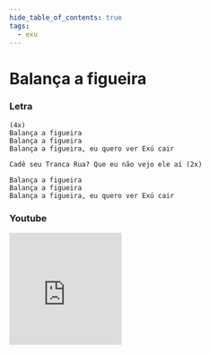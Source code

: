 ```yaml
---
hide_table_of_contents: true
tags:
  - exu
---
```


# Balança a figueira

### Letra

```text
(4x)
Balança a figueira
Balança a figueira
Balança a figueira, eu quero ver Exú cair

Cadê seu Tranca Rua? Que eu não vejo ele aí (2x)

Balança a figueira
Balança a figueira
Balança a figueira, eu quero ver Exú cair
```

### Youtube

<iframe
  width="200"
  height="200"
  src="https://www.youtube.com/embed/rm7wjqvCjB0"
  title="YouTube video player"
  frameborder="0"
  allow="accelerometer; autoplay; clipboard-write; encrypted-media; gyroscope; picture-in-picture; web-share"
  referrerpolicy="strict-origin-when-cross-origin"
  allowfullscreen
></iframe>
